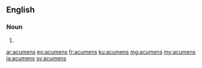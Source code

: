==English==

===Noun===
{{head|en}}
# {{plural of|acumen}}

[[ar:acumens]]
[[eo:acumens]]
[[fr:acumens]]
[[ku:acumens]]
[[mg:acumens]]
[[my:acumens]]
[[ja:acumens]]
[[sv:acumens]]